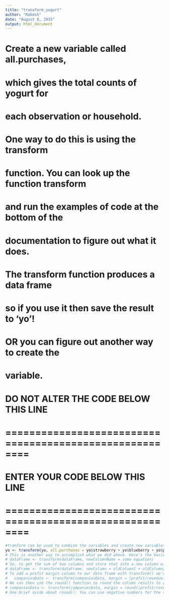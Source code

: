 ```yaml
---
title: "transform_yogurt"
author: "Rakesh"
date: "August 8, 2015"
output: html_document
---
```

# Create a new variable called all.purchases,
# which gives the total counts of yogurt for
# each observation or household.

# One way to do this is using the transform
# function. You can look up the function transform
# and run the examples of code at the bottom of the
# documentation to figure out what it does.

# The transform function produces a data frame
# so if you use it then save the result to 'yo'!

# OR you can figure out another way to create the
# variable.

# DO NOT ALTER THE CODE BELOW THIS LINE
# ========================================================
# ENTER YOUR CODE BELOW THIS LINE
# ========================================================


```r
#tranform can be used to combine the variables and create new variables based on prievous columns
yo <- transform(yo, all.purchases = yo$strawberry + yo$blueberry + yo$pina.colada + yo$plain + yo$mixed.berry)
# This is another way to accomplish what we did above. Here's the basic transform() syntax:
# dataFrame <- transform(dataFrame, newColumnName = some equation)
# So, to get the sum of two columns and store that into a new column with transform(), you would use code such as:
# dataFrame <- transform(dataFrame, newColumn = oldColumn1 + oldColumn2)
# To add a profit margin column to our data frame with transform() we'd use:
#   companiesData <- transform(companiesData, margin = (profit/revenue) * 100)
# We can then use the round() function to round the column results to one decimal place. Or, in one step, we can create a new column that's already rounded to one decimal place:
# companiesData <- transform(companiesData, margin = round((profit/revenue) * 100, 1))
# One brief aside about round(): You can use negative numbers for the second, "number of decimal places" argument. While round(73842.421, 1) will round to one decimal, in this case 73842.42, round(73842.421, -3) will round to the nearest thousand, in this case 74000
```




















